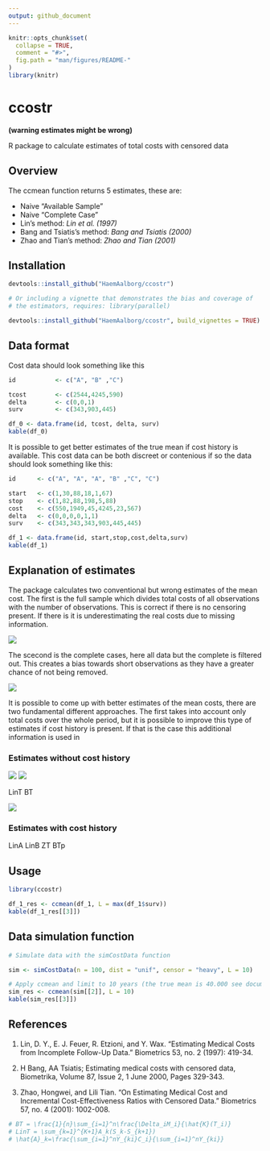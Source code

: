 ```yaml
---
output: github_document
---
```


<!-- README.md is generated from README.Rmd. Please edit that file -->

```r
knitr::opts_chunk$set(
  collapse = TRUE,
  comment = "#>",
  fig.path = "man/figures/README-"
)
library(knitr)
```

# ccostr
**(warning estimates might be wrong)**

R package to calculate estimates of total costs with censored data




## Overview
The ccmean function returns 5 estimates, these are:

 - Naive "Available Sample"
 - Naive "Complete Case"
 - Lin's method: *Lin et al. (1997)*
 - Bang and Tsiatis's method: *Bang and Tsiatis (2000)*
 - Zhao and Tian's method: *Zhao and Tian (2001)*



## Installation
```r
devtools::install_github("HaemAalborg/ccostr")

# Or including a vignette that demonstrates the bias and coverage of 
# the estimators, requires: library(parallel)

devtools::install_github("HaemAalborg/ccostr", build_vignettes = TRUE)
```




## Data format
Cost data should look something like this
```r
id           <- c("A", "B" ,"C")

tcost        <- c(2544,4245,590)
delta        <- c(0,0,1)
surv         <- c(343,903,445)

df_0 <- data.frame(id, tcost, delta, surv)
kable(df_0)

```



It is possible to get better estimates of the true mean if cost history is available. This cost data can be both discreet or contenious
if so the data should look something like this:
```r
id      <- c("A", "A", "A", "B" ,"C", "C")

start   <- c(1,30,88,18,1,67)
stop    <- c(1,82,88,198,5,88)
cost    <- c(550,1949,45,4245,23,567)
delta   <- c(0,0,0,0,1,1)
surv    <- c(343,343,343,903,445,445)

df_1 <- data.frame(id, start,stop,cost,delta,surv)
kable(df_1)
```




## Explanation of estimates
The package calculates two conventional but wrong estimates of the mean cost. The first is the full sample which divides total costs of all observations with the number of observations. This is correct if there is no censoring present. If there is it is underestimating the real costs due to missing information.

<img src="img/fullsample.png"/>

The scecond is the complete cases, here all data but the complete is filtered out. This creates a bias towards short observations as they have a greater chance of not being removed.

<img src="img/completecase.png"/>


It is possible to come up with better estimates of the mean costs, there are two fundamental different approaches. The first takes into account only total costs over the whole period, but it is possible to improve this type of estimates if cost history is present. If that is the case this additional information is used in 

### Estimates without cost history

<img src="img/LinT.png"/>
<img src="img/LinTa.png"/>


LinT
BT


<img src="img/BT.png"/>



### Estimates with cost history

LinA
LinB
ZT
BTp


## Usage

```r
library(ccostr)

df_1_res <- ccmean(df_1, L = max(df_1$surv))
kable(df_1_res[[3]])
```

## Data simulation function

```r
# Simulate data with the simCostData function

sim <- simCostData(n = 100, dist = "unif", censor = "heavy", L = 10)

# Apply ccmean and limit to 10 years (the true mean is 40.000 see documentation)
sim_res <- ccmean(sim[[2]], L = 10)
kable(sim_res[[3]])
```


## References

1. Lin, D. Y., E. J. Feuer, R. Etzioni, and Y. Wax. "Estimating Medical Costs from Incomplete Follow-Up Data." Biometrics 53, no. 2 (1997): 419-34.

2. H Bang, AA Tsiatis; Estimating medical costs with censored data, Biometrika, Volume 87, Issue 2, 1 June 2000, Pages 329-343.

3. Zhao, Hongwei, and Lili Tian. "On Estimating Medical Cost and Incremental Cost-Effectiveness Ratios with Censored Data." Biometrics 57, no. 4 (2001): 1002-008.








```r
# BT = \frac{1}{n}\sum_{i=1}^n\frac{\Delta_iM_i}{\hat{K}(T_i)}
# LinT = \sum_{k=1}^{K+1}A_k(S_k-S_{k+1})
# \hat{A}_k=\frac{\sum_{i=1}^nY_{ki}C_i}{\sum_{i=1}^nY_{ki}}

```









